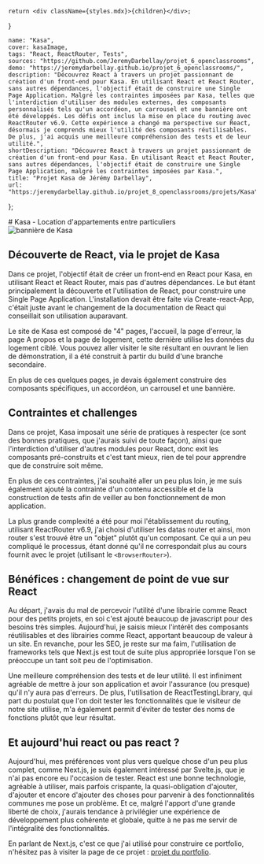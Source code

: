 

    return <div className={styles.mdx}>{children}</div>;
}

    name: "Kasa",
    cover: kasaImage,
    tags: "React, ReactRouter, Tests",
    sources: "https://github.com/JeremyDarbellay/projet_6_openclassrooms",
    demo: "https://jeremydarbellay.github.io/projet_6_openclassrooms/",
    description: "Découvrez React à travers un projet passionnant de création d'un front-end pour Kasa. En utilisant React et React Router, sans autres dépendances, l'objectif était de construire une Single Page Application. Malgré les contraintes imposées par Kasa, telles que l'interdiction d'utiliser des modules externes, des composants personnalisés tels qu'un accordéon, un carrousel et une bannière ont été développés. Les défis ont inclus la mise en place du routing avec ReactRouter v6.9. Cette expérience a changé ma perspective sur React, désormais je comprends mieux l'utilité des composants réutilisables. De plus, j'ai acquis une meilleure compréhension des tests et de leur utilité.",
    shortDescription: "Découvrez React à travers un projet passionnant de création d'un front-end pour Kasa. En utilisant React et React Router, sans autres dépendances, l'objectif était de construire une Single Page Application, malgré les contraintes imposées par Kasa.",
    title: "Projet Kasa de Jérémy Darbellay",
    url: "https:/jeremydarbellay.github.io/projet_8_openclassrooms/projets/Kasa"
};

<Head>
    <title>Projet Kasa (React) de Jérémy Darbellay </title>
    <meta
        name="description"
        content="Découvrez React à travers un projet passionnant de création d'un front-end pour Kasa. En utilisant React et React Router, sans autres dépendances, l'objectif était de construire une Single Page Application, malgré les contraintes imposées par Kasa."
    />
</Head>
<NextSeo
    title="Projet Kasa de Jérémy Darbellay"
    description="Découvrez React à travers un projet passionnant de création d'un front-end pour Kasa. En utilisant React et React Router, sans autres dépendances, l'objectif était de construire une Single Page Application, malgré les contraintes imposées par Kasa."
    openGraph={{
        url: "https:/jeremydarbellay.github.io/projet_8_openclassrooms/projets/Kasa",
        title: "Projet Kasa de Jérémy Darbellay",
        description:"Découvrez React à travers un projet passionnant de création d'un front-end pour Kasa. En utilisant React et React Router, sans autres dépendances, l'objectif était de construire une Single Page Application, malgré les contraintes imposées par Kasa."
    }}
/>
# Kasa - Location d'appartements entre particuliers

<div className={styles.projectHeader}>
    <Image src={kasaImage} alt="bannière de Kasa" />
    <ProjectInfo meta={meta} />
</div>

## Découverte de React, via le projet de Kasa

Dans ce projet, l'objectif était de créer un front-end en React pour Kasa, en utilisant React et React Router, mais pas d'autres dépendances. Le but étant principalement la découverte et l'utilisation de React, pour construire une Single Page Application.
L'installation devait être faite via Create-react-App, c'était juste avant le changement de la documentation de React qui conseillait son utilisation auparavant.

Le site de Kasa est composé de "4" pages, l'accueil, la page d'erreur, la page A propos et la page de logement, cette dernière utilise les données du logement ciblé. Vous pouvez aller visiter le site résultant en ouvrant le lien de démonstration, il a été construit à partir du build d'une branche secondaire.

En plus de ces quelques pages, je devais également construire des composants spécifiques, un accordéon, un carrousel et une bannière.

## Contraintes et challenges

Dans ce projet, Kasa imposait une série de pratiques à respecter (ce sont des bonnes pratiques, que j'aurais suivi de toute façon), ainsi que l'interdiction d'utiliser d'autres modules pour React, donc exit les composants pré-construits et c'est tant mieux, rien de tel pour apprendre que de construire soit même.

En plus de ces contraintes, j'ai souhaité aller un peu plus loin, je me suis également ajouté la contrainte d'un contenu accessible et de la construction de tests afin de veiller au bon fonctionnement de mon application.

La plus grande complexité a été pour moi l'établissement du routing, utilisant ReactRouter v6.9, j'ai choisi d'utiliser les datas router et ainsi, mon router s'est trouvé être un "objet" plutôt qu'un composant. Ce qui a un peu compliqué le processus, étant donné qu'il ne correspondait plus au cours fournit avec le projet (utilisant le `<BrowserRouter>`).

## Bénéfices : changement de point de vue sur React

Au départ, j'avais du mal de percevoir l'utilité d'une librairie comme React pour des petits projets, en soi c'est ajouté beaucoup de javascript pour des besoins très simples. Aujourd'hui, je saisis mieux l'intérêt des composants réutilisables et des librairies comme React, apportant beaucoup de valeur à un site.
En revanche, pour les SEO, je reste sur ma faim, l'utilisation de frameworks tels que Next.js est tout de suite plus appropriée lorsque l'on se préoccupe un tant soit peu de l'optimisation.

Une meilleure compréhension des tests et de leur utilité. Il est infiniment agréable de mettre à jour son application et avoir l'assurance (ou presque) qu'il n'y aura pas d'erreurs. De plus, l'utilisation de ReactTestingLibrary, qui part du postulat que l'on doit tester les fonctionnalités que le visiteur de notre site utilise, m'a également permit d'éviter de tester des noms de fonctions plutôt que leur résultat.

## Et aujourd'hui react ou pas react ?

Aujourd'hui, mes préférences vont plus vers quelque chose d'un peu plus complet, comme Next.js, je suis également intéressé par Svelte.js, que je n'ai pas encore eu l'occasion de tester. React est une bonne technologie, agréable à utiliser, mais parfois crispante, la quasi-obligation d'ajouter, d'ajouter et encore d'ajouter des choses pour parvenir à des fonctionnalités communes me pose un problème. Et ce, malgré l'apport d'une grande liberté de choix, j'aurais tendance à privilégier une expérience de développement plus cohérente et globale, quitte à ne pas me servir de l'intégralité des fonctionnalités.

En parlant de Next.js, c'est ce que j'ai utilisé pour construire ce portfolio, n'hésitez pas à visiter la page de ce projet : [projet du portfolio](/projets/Portfolio).
